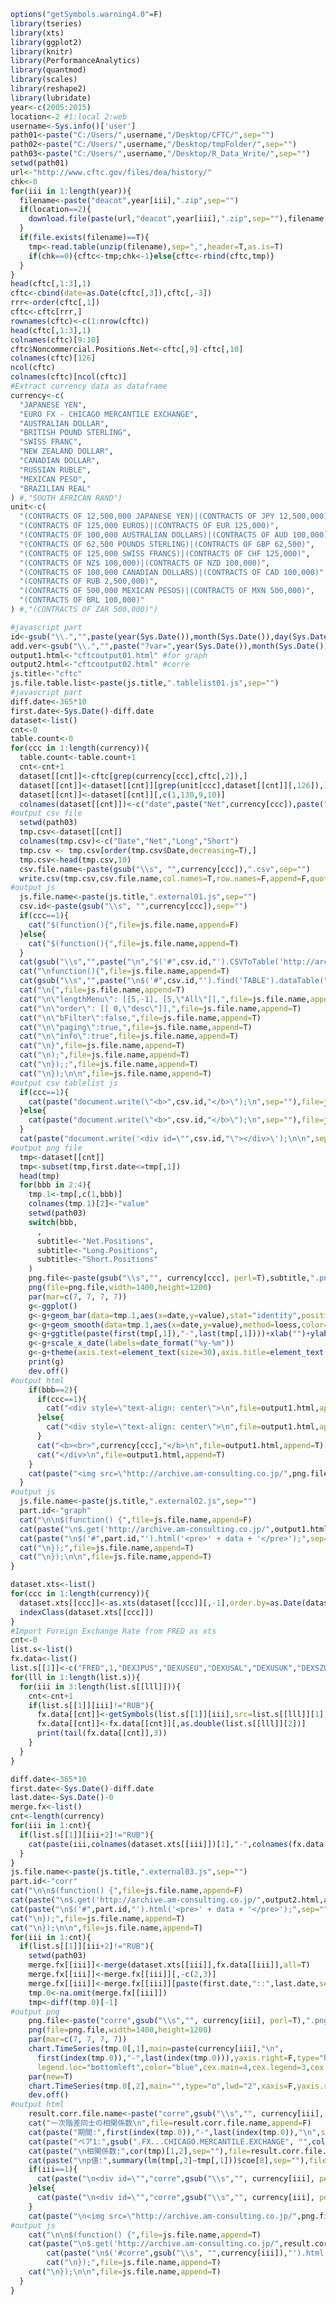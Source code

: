 ```r
options("getSymbols.warning4.0"=F)
library(tseries)
library(xts)
library(ggplot2)
library(knitr)
library(PerformanceAnalytics)
library(quantmod)
library(scales)
library(reshape2)
library(lubridate)
year<-c(2005:2015)
location<-2 #1:local 2:web
username<-Sys.info()['user']
path01<-paste("C:/Users/",username,"/Desktop/CFTC/",sep="")
path02<-paste("C:/Users/",username,"/Desktop/tmpFolder/",sep="")
path03<-paste("C:/Users/",username,"/Desktop/R_Data_Write/",sep="")
setwd(path01)
url<-"http://www.cftc.gov/files/dea/history/"
chk<-0
for(iii in 1:length(year)){
  filename<-paste("deacot",year[iii],".zip",sep="")
  if(location==2){
    download.file(paste(url,"deacot",year[iii],".zip",sep=""),filename,mode="wb")
  }
  if(file.exists(filename)==T){
    tmp<-read.table(unzip(filename),sep=",",header=T,as.is=T)
    if(chk==0){cftc<-tmp;chk<-1}else{cftc<-rbind(cftc,tmp)}
  }
}
head(cftc[,1:3],1)
cftc<-cbind(date=as.Date(cftc[,3]),cftc[,-3]) 
rrr<-order(cftc[,1])
cftc<-cftc[rrr,]
rownames(cftc)<-c(1:nrow(cftc))
head(cftc[,1:3],1)
colnames(cftc)[9:10]
cftc$Noncommercial.Positions.Net<-cftc[,9]-cftc[,10]
colnames(cftc)[126]
ncol(cftc)
colnames(cftc)[ncol(cftc)]
#Extract currency data as dataframe
currency<-c(
  "JAPANESE YEN",
  "EURO FX - CHICAGO MERCANTILE EXCHANGE",
  "AUSTRALIAN DOLLAR",
  "BRITISH POUND STERLING",
  "SWISS FRANC",
  "NEW ZEALAND DOLLAR",
  "CANADIAN DOLLAR",
  "RUSSIAN RUBLE",
  "MEXICAN PESO",
  "BRAZILIAN REAL"
) #,"SOUTH AFRICAN RAND")
unit<-c(
  "(CONTRACTS OF 12,500,000 JAPANESE YEN)|(CONTRACTS OF JPY 12,500,000)",
  "(CONTRACTS OF 125,000 EUROS)|(CONTRACTS OF EUR 125,000)",
  "(CONTRACTS OF 100,000 AUSTRALIAN DOLLARS)|(CONTRACTS OF AUD 100,000)",
  "(CONTRACTS OF 62,500 POUNDS STERLING)|(CONTRACTS OF GBP 62,500)",
  "(CONTRACTS OF 125,000 SWISS FRANCS)|(CONTRACTS OF CHF 125,000)",
  "(CONTRACTS OF NZ$ 100,000)|(CONTRACTS OF NZD 100,000)",
  "(CONTRACTS OF 100,000 CANADIAN DOLLARS)|(CONTRACTS OF CAD 100,000)",
  "(CONTRACTS OF RUB 2,500,000)",
  "(CONTRACTS OF 500,000 MEXICAN PESOS)|(CONTRACTS OF MXN 500,000)",
  "(CONTRACTS OF BRL 100,000)"
) #,"(CONTRACTS OF ZAR 500,000)")
```

```r
#javascript part 
id<-gsub("\\.","",paste(year(Sys.Date()),month(Sys.Date()),day(Sys.Date()),hour(Sys.time()),minute(Sys.time()),second(Sys.time()),sep=""))
add.ver<-gsub("\\.","",paste("?var=",year(Sys.Date()),month(Sys.Date()),day(Sys.Date()),hour(Sys.time()),minute(Sys.time()),second(Sys.time()),sep=""))
output1.html<-"cftcoutput01.html" #for graph
output2.html<-"cftcoutput02.html" #corre
js.title<-"cftc"
js.file.table.list<-paste(js.title,".tablelist01.js",sep="")
#javascript part  
diff.date<-365*10
first.date<-Sys.Date()-diff.date
dataset<-list()
cnt<-0
table.count<-0
for(ccc in 1:length(currency)){
  table.count<-table.count+1  
  cnt<-cnt+1
  dataset[[cnt]]<-cftc[grep(currency[ccc],cftc[,2]),]
  dataset[[cnt]]<-dataset[[cnt]][grep(unit[ccc],dataset[[cnt]][,126]),]
  dataset[[cnt]]<-dataset[[cnt]][,c(1,130,9,10)]
  colnames(dataset[[cnt]])<-c("date",paste("Net",currency[ccc]),paste("Long",currency[ccc]),paste("Short",currency[ccc]))
#output csv file
  setwd(path03)
  tmp.csv<-dataset[[cnt]]
  colnames(tmp.csv)<-c("Date","Net","Long","Short")
  tmp.csv <- tmp.csv[order(tmp.csv$Date,decreasing=T),] 
  tmp.csv<-head(tmp.csv,10)
  csv.file.name<-paste(gsub("\\s", "",currency[ccc]),".csv",sep="")
  write.csv(tmp.csv,csv.file.name,col.names=T,row.names=F,append=F,quote=F,fileEncoding="UTF-8")
#output js  
  js.file.name<-paste(js.title,".external01.js",sep="")
  csv.id<-paste(gsub("\\s", "",currency[ccc]),sep="")
  if(ccc==1){  
    cat("$(function(){",file=js.file.name,append=F)
  }else{
    cat("$(function(){",file=js.file.name,append=T)
  }
  cat(gsub("\\s","",paste("\n","$('#",csv.id,"').CSVToTable('http://archive.am-consulting.co.jp/",csv.file.name,add.ver,"',{startLine:0}).bind(\"loadComplete\",",sep="")),file=js.file.name,append=T)     
  cat("\nfunction(){",file=js.file.name,append=T)
  cat(gsub("\\s","",paste("\n$('#",csv.id,"').find('TABLE').dataTable(",sep="")),file=js.file.name,append=T)
  cat("\n{",file=js.file.name,append=T)    
  cat("\n\"lengthMenu\": [[5,-1], [5,\"All\"]],",file=js.file.name,append=T) 
  cat("\n\"order\": [[ 0,\"desc\"]],",file=js.file.name,append=T)  		
  cat("\n\"bFilter\":false,",file=js.file.name,append=T)
  cat("\n\"paging\":true,",file=js.file.name,append=T)
  cat("\n\"info\":true",file=js.file.name,append=T)
  cat("\n}",file=js.file.name,append=T)    
  cat("\n);",file=js.file.name,append=T)
  cat("\n});;",file=js.file.name,append=T)    
  cat("\n});\n\n",file=js.file.name,append=T)
#output csv tablelist js  
  if(ccc==1){
    cat(paste("document.write(\"<b>",csv.id,"</b>\");\n",sep=""),file=js.file.table.list,append=F)  
  }else{
    cat(paste("document.write(\"<b>",csv.id,"</b>\");\n",sep=""),file=js.file.table.list,append=T)  
  }  
  cat(paste("document.write('<div id=\"",csv.id,"\"></div>\');\n\n",sep=""),file=js.file.table.list,append=T)
#output png file
  tmp<-dataset[[cnt]]
  tmp<-subset(tmp,first.date<=tmp[,1])
  head(tmp)
  for(bbb in 2:4){
    tmp.1<-tmp[,c(1,bbb)]
    colnames(tmp.1)[2]<-"value"  
    setwd(path03)
    switch(bbb,
      ,
      subtitle<-"Net.Positions",
      subtitle<-"Long.Positions",
      subtitle<-"Short.Positions"       
    )
    png.file<-paste(gsub("\\s","", currency[ccc], perl=T),subtitle,".png",sep="")
    png(file=png.file,width=1400,height=1200)
    par(mar=c(7, 7, 7, 7))    
    g<-ggplot()
    g<-g+geom_bar(data=tmp.1,aes(x=date,y=value),stat="identity",position="identity",fill=bbb,alpha=0.2,color="black")
    g<-g+geom_smooth(data=tmp.1,aes(x=date,y=value),method=loess,color="red")
    g<-g+ggtitle(paste(first(tmp[,1]),"-",last(tmp[,1])))+xlab("")+ylab(subtitle)
    g<-g+scale_x_date(labels=date_format("%y-%m"))
    g<-g+theme(axis.text=element_text(size=30),axis.title=element_text(size=50,face="bold"),title=element_text(size=60,face="bold"))
    print(g)    
    dev.off()
#output html
    if(bbb==2){
      if(ccc==1){
        cat("<div style=\"text-align: center\">\n",file=output1.html,append=F)
      }else{
        cat("<div style=\"text-align: center\">\n",file=output1.html,append=T)
      }
      cat("<b><br>",currency[ccc],"</b>\n",file=output1.html,append=T)
      cat("</div>\n",file=output1.html,append=T)
    }
    cat(paste("<img src=\"http://archive.am-consulting.co.jp/",png.file,add.ver,"\"", " alt=\"\" width=\"100%\">\n",sep=""),file=output1.html,append=T)
  }
#output js  
  js.file.name<-paste(js.title,".external02.js",sep="")
  part.id<-"graph"
  cat("\n\n$(function() {",file=js.file.name,append=F)
  cat(paste("\n$.get('http://archive.am-consulting.co.jp/",output1.html,add.ver,"', function(data) {",sep=""),file=js.file.name,append=T)
  cat(paste("\n$('#",part.id,"').html('<pre>' + data + '</pre>');",sep=""),file=js.file.name,append=T)
  cat("\n});",file=js.file.name,append=T)
  cat("\n});\n\n",file=js.file.name,append=T) 
}
```

```r
dataset.xts<-list()
for(ccc in 1:length(currency)){
  dataset.xts[[ccc]]<-as.xts(dataset[[ccc]][,-1],order.by=as.Date(dataset[[ccc]]$date),header=T,as.is=T)
  indexClass(dataset.xts[[ccc]])
}
#Import Foreign Exchange Rate from FRED as xts
cnt<-0
list.s<-list()
fx.data<-list()
list.s[[1]]<-c("FRED",1,"DEXJPUS","DEXUSEU","DEXUSAL","DEXUSUK","DEXSZUS","DEXUSNZ","DEXCAUS","RUB","DEXMXUS","DEXBZUS")
for(lll in 1:length(list.s)){
  for(iii in 3:length(list.s[[lll]])){
    cnt<-cnt+1
    if(list.s[[1]][iii]!="RUB"){
      fx.data[[cnt]]<-getSymbols(list.s[[1]][iii],src=list.s[[lll]][1],auto.assign=FALSE)
      fx.data[[cnt]]<-fx.data[[cnt]][,as.double(list.s[[lll]][2])]
      print(tail(fx.data[[cnt]],3))
    }
  }
}
```

```r
diff.date<-365*10
first.date<-Sys.Date()-diff.date
last.date<-Sys.Date()-0
merge.fx<-list()
cnt<-length(currency)
for(iii in 1:cnt){
  if(list.s[[1]][iii+2]!="RUB"){
    cat(paste(iii,colnames(dataset.xts[[iii]])[1],"-",colnames(fx.data[[iii]])[1],"\n"))  
  }
}
js.file.name<-paste(js.title,".external03.js",sep="")
part.id<-"corr"
cat("\n\n$(function() {",file=js.file.name,append=F)
cat(paste("\n$.get('http://archive.am-consulting.co.jp/",output2.html,add.ver,"', function(data) {",sep=""),file=js.file.name,append=T)
cat(paste("\n$('#",part.id,"').html('<pre>' + data + '</pre>');",sep=""),file=js.file.name,append=T)
cat("\n});",file=js.file.name,append=T)
cat("\n});\n\n",file=js.file.name,append=T) 
for(iii in 1:cnt){
  if(list.s[[1]][iii+2]!="RUB"){
    setwd(path03)
    merge.fx[[iii]]<-merge(dataset.xts[[iii]],fx.data[[iii]],all=T)
    merge.fx[[iii]]<-merge.fx[[iii]][,-c(2,3)]
    merge.fx[[iii]]<-merge.fx[[iii]][paste(first.date,"::",last.date,sep="")]
    tmp.0<-na.omit(merge.fx[[iii]])
    tmp<-diff(tmp.0)[-1]
#output png
    png.file<-paste("corre",gsub("\\s","", currency[iii], perl=T),".png",sep="")
    png(file=png.file,width=1400,height=1200)
    par(mar=c(7, 7, 7, 7))
    chart.TimeSeries(tmp.0[,1],main=paste(currency[iii],"\n",
      first(index(tmp.0)),"-",last(index(tmp.0))),yaxis.right=F,type="h",lwd="2",
      legend.loc="bottomleft",color="blue",cex.main=4,cex.legend=3,cex.lab=2)
    par(new=T)
    chart.TimeSeries(tmp.0[,2],main="",type="o",lwd="2",xaxis=F,yaxis.right=T,legend.loc="topright",cex.legend=3,ylab="")
    dev.off()
#output html
    result.corr.file.name<-paste("corre",gsub("\\s","", currency[iii], perl=T),".html",sep="")
    cat("一次階差同士の相関係数\n",file=result.corr.file.name,append=F)
    cat(paste("期間:",first(index(tmp.0)),"-",last(index(tmp.0)),"\n",sep=""),file=result.corr.file.name,append=T)
    cat(paste("ペア1:",gsub(".FX...CHICAGO.MERCANTILE.EXCHANGE", "",colnames(tmp)[1]),"\nペア2:",colnames(tmp)[2],sep=""),file=result.corr.file.name,append=T)     
    cat(paste("\n相関係数:",cor(tmp)[1,2],sep=""),file=result.corr.file.name,append=T)     
    cat(paste("\np値:",summary(lm(tmp[,2]~tmp[,1]))$coe[8],sep=""),file=result.corr.file.name,append=T)  
    if(iii==1){
      cat(paste("\n<div id=\"","corre",gsub("\\s","", currency[iii], perl=T),"\"></div>",sep=""),file=output2.html,append=F)  
    }else{
      cat(paste("\n<div id=\"","corre",gsub("\\s","", currency[iii], perl=T),"\"></div>",sep=""),file=output2.html,append=T)  
    }
    cat(paste("\n<img src=\"http://archive.am-consulting.co.jp/",png.file,add.ver,"\" alt=\"\" width=\"100%\">\n\n",sep=""),file=output2.html,append=T)
#output js    
    cat("\n\n$(function() {",file=js.file.name,append=T)
    cat(paste("\n$.get('http://archive.am-consulting.co.jp/",result.corr.file.name,add.ver,"', function(data) {",sep=""),file=js.file.name,append=T)
		cat(paste("\n$('#corre",gsub("\\s", "",currency[iii]),"').html('<pre>' + data + '</pre>');",sep=""),file=js.file.name,append=T)
		cat("\n});",file=js.file.name,append=T)
  	cat("\n});\n\n",file=js.file.name,append=T)    
  } 
}
```